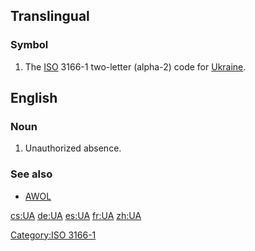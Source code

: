 {{also|ua|Ua|uA|.ua}}
==Translingual==
===Symbol===
{{infl|mul|symbol}}
# The [[ISO]] 3166-1 two-letter (alpha-2) code for [[Ukraine]].

[[Category:ISO 3166-1]]

==English==
===Noun===
{{en-noun}}
# {{military}} Unauthorized absence.

===See also===
* [[AWOL]]

[[cs:UA]]
[[de:UA]]
[[es:UA]]
[[fr:UA]]
[[zh:UA]]